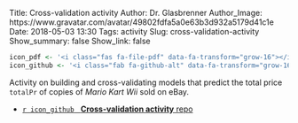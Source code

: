 Title: Cross-validation activity
Author: Dr. Glasbrenner
Author_Image: https://www.gravatar.com/avatar/49802fdfa5a0e63b3d932a5179d41c1e
Date: 2018-05-03 13:30
Tags: activity
Slug: cross-validation-activity
Show_summary: false
Show_link: false

```r
icon_pdf <- '<i class="fas fa-file-pdf" data-fa-transform="grow-16"></i>&nbsp;'
icon_github <- '<i class="fab fa-github-alt" data-fa-transform="grow-16"></i>&nbsp;'
```

Activity on building and cross-validating models that predict the total price `totalPr` of copies of *Mario Kart Wii* sold on eBay.

::: {.no-bullets}

*   [`r icon_github` &nbsp; [**Cross-validation activity** repo]{.card-downloads-format}][github-classroom-repo]

:::

[github-classroom-repo]: https://classroom.github.com/a/Ce_Ci3HZ

